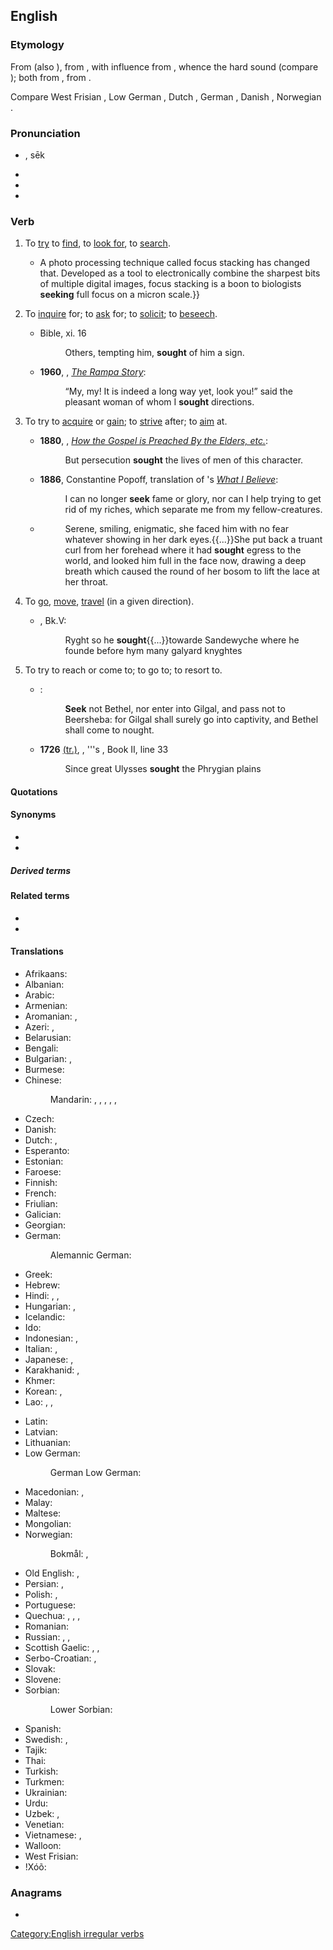 {{also|sek}}
==English==

===Etymology===
{{PIE root|en|seh₂g}}
From {{etyl|enm|en}} {{m|enm|seken}} (also {{m|enm|sechen}}), from {{etyl|ang|en}} {{m|ang|sēċan}}, with influence from {{etyl|non|en}} {{m|non|sœkja}}, whence the hard {{IPAchar|/k/}} sound (compare {{m|en|beseech}}); both from {{etyl|gem-pro|en}} {{m|gem-pro|*sōkijaną||to seek}}, from {{etyl|ine-pro|en}} {{m|ine-pro|*seh₂g-||to seek out}}.

Compare West Frisian {{m|fy|sykje}}, Low German {{m|nds|söken}}, Dutch {{m|nl|zoeken}}, German {{m|de|suchen}}, Danish {{m|da|søge}}, Norwegian {{m|no|søk}}.

===Pronunciation===
* {{IPA|/siːk/|lang=en}}, sēk
* {{audio|en-us-seek.ogg|Audio (US)|lang=en}}
* {{homophones|lang=en|Sikh}}
* {{rhymes|iːk|lang=en}}

===Verb===
{{en-verb|seeks|seeking|sought}}

# {{lb|en|transitive}} To [[try]] to [[find]], to [[look for]], to [[search]].
#: {{ux|en|I '''seek''' wisdom.}}
#* {{quote-magazine|year=2013|month=July-August|author=[http://www.americanscientist.org/authors/detail/catherine-clabby Catherine Clabby]
|magazine={{w|American Scientist}}|title=[http://www.americanscientist.org/issues/pub/2013/4/focus-on-everything Focus on Everything]
|passage=Not long ago, it was difficult to produce photographs of tiny creatures with every part in focus.{{...}}A photo processing technique called focus stacking has changed that. Developed as a tool to electronically combine the sharpest bits of multiple digital images, focus stacking is a boon to biologists '''seeking''' full focus on a micron scale.}}
# {{lb|en|transitive}} To [[inquire]] for; to [[ask]] for; to [[solicit]]; to [[beseech]].
#: {{ux|en|I '''seek''' forgiveness through prayer.}}
#* Bible, {{w|Gospel of Luke|Luke}} xi. 16
#*: Others, tempting him, '''sought''' of him a sign.
#* '''1960''', {{w|Lobsang Rampa}}, ''[[s:The Rampa Story/Chapter Nine|The Rampa Story]]'':
#*: “My, my! It is indeed a long way yet, look you!” said the pleasant woman of whom I '''sought''' directions.
# {{lb|en|transitive}} To try to [[acquire]] or [[gain]]; to [[strive]] after; to [[aim]] at.
#: {{ux|en|I '''sought''' my fortune on the goldfields.}}
#* '''1880''', {{w|George Q. Cannon}}, ''[[s:Journal of Discourses/Volume 23/How the Gospel is Preached By the Elders, etc.|How the Gospel is Preached By the Elders, etc.]]'':
#*: But persecution '''sought''' the lives of men of this character.
#* '''1886''', Constantine Popoff, translation of {{w|Leo Tolstoy}}'s ''[[s:What I Believe (Tolstoy)/Chapter 12|What I Believe]]'':
#*: I can no longer '''seek''' fame or glory, nor can I help trying to get rid of my riches, which separate me from my fellow-creatures.
#* {{RQ:EHough PrqsPrc|I|0045}}
#*: Serene, smiling, enigmatic, she faced him with no fear whatever showing in her dark eyes.{{...}}She put back a truant curl from her forehead where it had '''sought''' egress to the world, and looked him full in the face now, drawing a deep breath which caused the round of her bosom to lift the lace at her throat.
# {{lb|en|intransitive|obsolete}} To [[go]], [[move]], [[travel]] (in a given direction).
#: {{ux|en|When the alarm went off I '''sought''' the exit in a panic.}}
#* {{RQ:Mlry MrtArthr1}}, Bk.V:
#*: Ryght so he '''sought'''{{...}}towarde Sandewyche where he founde before hym many galyard knyghtes
# {{lb|en|transitive}} To try to reach or come to; to go to; to resort to.
#* {{RQ:Authorized Version|Amos|5|5}}:
#*: '''Seek''' not Bethel, nor enter into Gilgal, and pass not to Beersheba: for Gilgal shall surely go into captivity, and Bethel shall come to nought.
#* '''1726''' [http://books.google.com.au/books?id=0CYg_SkcUEEC (tr.)], {{w|Alexander Pope}}, ''{{w|Homer}}'s {{w|Odyssey}}, Book&nbsp;II, line&nbsp;33
#*: Since great Ulysses '''sought''' the Phrygian plains

====Quotations====
{{seeMoreCites|lang=en}}

====Synonyms====
* {{l|en|look for}}
* {{l|en|search}}

=====Derived terms=====
{{der4|lang=en|{{l|en|aseek}}
|{{l|en|beseek}}
|{{l|en|forseek}}
|{{l|en|foreseek}}
|{{l|en|misseek}}
|{{l|en|seek out}}
|{{l|en|underseek}}
}}

====Related terms====
* {{l|en|hide and seek}}
* {{l|en|seeker}}

====Translations====
{{trans-top|to try to find}}
* Afrikaans: {{t|af|soek}}
* Albanian: {{t+|sq|kërkoj}}
* Arabic: {{t+|ar|بَحَثَ}}
* Armenian: {{t+|hy|փնտրել}}
* Aromanian: {{t+|rup|caftu}}, {{t|rup|tser}}
* Azeri: {{t+|az|axtarmaq}}, {{t|az|aramaq}}
* Belarusian: {{t|be|шука́ць|impf}}
* Bengali: {{t|bn|খোঁজা|tr=khõja|sc=Beng}}
* Bulgarian: {{t+|bg|тъ́рся|impf}}, {{t|bg|тараша|sc=Cyrl}}
* Burmese: {{t+|my|ရှာ|tr=sha}}
* Chinese:
*: Mandarin: {{t+|cmn|找|tr=zhǎo|sc=Hani}}, {{t+|cmn|找尋|sc=Hani}}, {{t+|cmn|找寻|tr=zhǎoxún|sc=Hani}}, {{t+|cmn|尋找|sc=Hani}}, {{t+|cmn|寻找|tr=xúnzhǎo|sc=Hani}}, {{t+|cmn|搜索|tr=sōusuǒ|sc=Hani}}
* Czech: {{t+|cs|hledat}}
* Danish: {{t+|da|søge}}
* Dutch: {{t+|nl|zoeken}}, {{t+|nl|nastreven}}
* Esperanto: {{t+|eo|serĉi}}
* Estonian: {{t+|et|otsima}}
* Faroese: {{t|fo|søkja}}
* Finnish: {{t+|fi|etsiä}}
* French: {{t+|fr|chercher}}
* Friulian: {{t|fur|cirî}}
* Galician: {{t|gl|buscar}}
* Georgian: {{t+|ka|ძებნა}}
* German: {{t+|de|suchen}}
*: Alemannic German: {{t|gsw|sueche}}
* Greek: {{t+|el|ζητώ}}
* Hebrew: {{t+|he|חיפש|alt=חִפֵּשׂ|tr=khipés}}
* Hindi: {{t+|hi|ढूँढ़ना|tr=ḍhū̃ṛhnā}}, {{t+|hi|ढूँढना|tr=ḍhū̃ḍhnā|sc=Deva}}, {{t+|hi|खोजना|tr=khojnā|sc=Deva}}
* Hungarian: {{t+|hu|keres}}, {{t+|hu|kutat}}
* Icelandic: {{t+|is|leita}}
* Ido: {{t+|io|serchar}}
* Indonesian: {{t+|id|cari|alt=mencari}}, {{t+|id|cari|alt=mencari-cari}}
* Italian: {{t+|it|cercare}}, {{t+|it|ricercare}}
* Japanese: {{t|ja|探す|tr=[[さがす]], sagasu|sc=Jpan}}, {{t|ja|探し回る|tr=[[さがしまわる]], sagashi-mawaru|sc=Jpan}}
* Karakhanid: {{t|xqa|اِرْتاماكْ|tr=irtēmēk}}, {{t|xqa|اِسْتاماكْ|tr=istēmēk}}
* Khmer: {{t|km|ស្វែងរក|tr=svaeng rɔɔk|sc=Khmr}}
* Korean: {{t+|ko|찾다}}, {{t+|ko|추구|alt=추구하다}}
* Lao: {{t|lo|ຫາ|sc=Laoo}}, {{t|lo|ຊອກ|sc=Laoo}}, {{t|lo|ຊອກຫາ|sc=Laoo}}
{{trans-mid}}
* Latin: {{t+|la|quaerere}}
* Latvian: {{t|lv|meklēt}}
* Lithuanian: {{t+|lt|ieškoti}}
* Low German:
*: German Low German: {{t+|nds-de|söken}}
* Macedonian: {{t|mk|бара|impf}}, {{t|mk|трага|impf}}
* Malay: {{t|ms|mencari}}
* Maltese: {{t|mt|fittex}}
* Mongolian: {{t-needed|mn}}
* Norwegian:
*: Bokmål: {{t+|no|søke}}, {{t+|no|lete}}
* Old English: {{t|ang|sēċan}}, {{t|ang|nēosian}}
* Persian: {{t+|fa|جستجو کردن|tr=jostoju kardan}}, {{t+|fa|جستن|tr=jostan|sc=fa-Arab}}
* Polish: {{t+|pl|poszukiwać|impf}}, {{t+|pl|szukać|impf}}
* Portuguese: {{t+|pt|procurar}}
* Quechua: {{t|qu|ashiy}}, {{t+|qu|maskhay}}, {{t|qu|maskai}}, {{t|qu|aşii}}
* Romanian: {{t+|ro|căuta}}
* Russian: {{t+|ru|иска́ть|impf}}, {{t+|ru|разы́скивать|impf}}, {{t|ru|[[пыта́ться]] [[найти́]]|impf}}
* Scottish Gaelic: {{t|gd|lorg}}, {{t|gd|sir}}, {{t|gd|iarr}}
* Serbo-Croatian: {{t|sh|тра́жити|impf|sc=Cyrl}}, {{t+|sh|trážiti|impf}}
* Slovak: {{t+|sk|hľadať|impf}}
* Slovene: {{t+|sl|iskati|impf}}
* Sorbian:
*: Lower Sorbian: {{t|dsb|pytaś|impf}}
* Spanish: {{t+|es|buscar}}
* Swedish: {{t+|sv|söka}}, {{t+|sv|leta}}
* Tajik: {{t|tg|ҷустуҷӯ кардан|sc=Cyrl}}
* Thai: {{t|th|มองหา}}
* Turkish: {{t+|tr|aramak}}
* Turkmen: {{t+|tk|agtarmak}}
* Ukrainian: {{t+|uk|шука́ти|impf}}
* Urdu: {{t|ur|ڈھونڈھنا|tr=ḍhū̃ḍhnā}}
* Uzbek: {{t+|uz|axtarmoq}}, {{t+|uz|qidirmoq}}
* Venetian: {{t|vec|risercar}}
* Vietnamese: {{t+|vi|tìm}}, {{t+|vi|tìm kiếm}}
* Walloon: {{t+|wa|cweri}}
* West Frisian: {{t+|fy|sykje}}
* ǃXóõ: {{t|nmn|ǃxáa}}
{{trans-bottom}}

===Anagrams===
* {{anagrams|en|eeks|ekes|kees|seke|skee}}

[[Category:English irregular verbs]]